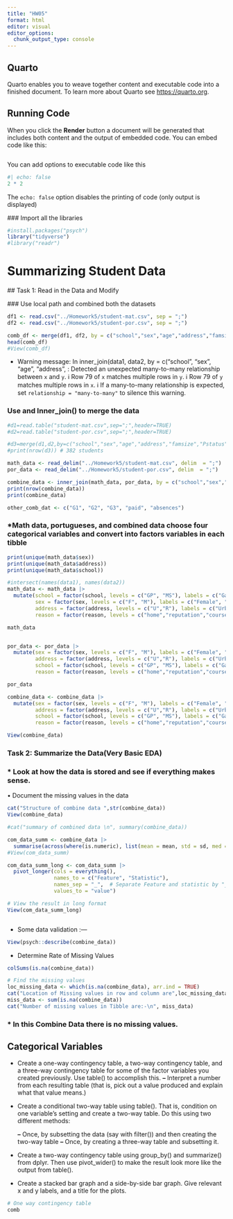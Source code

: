 ```yaml
---
title: "HW05"
format: html
editor: visual
editor_options: 
  chunk_output_type: console
---
```


## Quarto

Quarto enables you to weave together content and executable code into a finished document. To learn more about Quarto see <https://quarto.org>.

## Running Code

When you click the **Render** button a document will be generated that includes both content and the output of embedded code. You can embed code like this:

```r

```

You can add options to executable code like this

```r
#| echo: false
2 * 2
```

The `echo: false` option disables the printing of code (only output is displayed)							

\### Import all the libraries

```r
#install.packages("psych")
library("tidyverse")
#library("readr")

```

# **Summarizing Student Data**

\## Task 1: Read in the Data and Modify\

\### Use local path and combined both the datasets

```r
df1 <- read.csv("../Homework5/student-mat.csv", sep = ";")
df2 <- read.csv("../Homework5/student-por.csv", sep = ";")

comb_df <- merge(df1, df2, by = c("school","sex","age","address","famsize","Pstatus","Medu","Fedu","Mjob","Fjob","reason","nursery","internet"))
head(comb_df)
#View(comb_df)

```

-   Warning message: In inner_join(data1, data2, by = c("school", "sex", "age", "address", : Detected an unexpected many-to-many relationship between `x` and `y`. ℹ Row 79 of `x` matches multiple rows in `y`. ℹ Row 79 of `y` matches multiple rows in `x`. ℹ If a many-to-many relationship is expected, set `relationship = "many-to-many"` to silence this warning.

### Use and Inner_join() to merge the data

```r
#d1=read.table("student-mat.csv",sep=";",header=TRUE)
#d2=read.table("student-por.csv",sep=";",header=TRUE)

#d3=merge(d1,d2,by=c("school","sex","age","address","famsize","Pstatus","Medu"#,"Fedu","Mjob","Fjob","reason","nursery","internet"))
#print(nrow(d3)) # 382 students

math_data <- read_delim("../Homework5/student-mat.csv", delim  = ";")
por_data <- read_delim("../Homework5/student-por.csv", delim  = ";")

combine_data <- inner_join(math_data, por_data, by = c("school","sex","age","address","famsize","Pstatus","Medu","Fedu","Mjob","Fjob","reason","nursery","internet"))
print(nrow(combine_data))
print(combine_data)

other_comb_dat <- c("G1", "G2", "G3", "paid", "absences")

```

### \*Math data, portugueses, and combined data choose four categorical variables and  convert into factors variables in each tibble

```r
print(unique(math_data$sex))
print(unique(math_data$address))
print(unique(math_data$school))
```

```r
#intersect(names(data1), names(data2))
math_data <- math_data |>
  mutate(school = factor(school, levels = c("GP", "MS"), labels = c("Gabriel Pereira", "Mousinho da Silveira")),
         sex = factor(sex, levels = c("F", "M"), labels = c("Female", "Male")),
         address = factor(address, levels = c("U","R"), labels = c("Urban", "Rural")),
         reason = factor(reason, levels = c("home","reputation","course","other"),labels = c("Home", "Reputation", "Course", "Other")))

math_data

```

```r


```

```r
por_data <- por_data |>
  mutate(sex = factor(sex, levels = c("F", "M"), labels = c("Female", "Male")),
         address = factor(address, levels = c("U","R"), labels = c("Urban", "Rural")),
         school = factor(school, levels = c("GP", "MS"), labels = c("Gabriel Pereira", "Mousinho da Silveira")),
         reason = factor(reason, levels = c("home","reputation","course","other"), labels = c("Home", "Reputation", "Course", "Other")))

por_data
```

```r
combine_data <- combine_data |>
  mutate(sex = factor(sex, levels = c("F", "M"), labels = c("Female", "Male")),
         address = factor(address, levels = c("U","R"), labels = c("Urban", "Rural")),
         school = factor(school, levels = c("GP", "MS"), labels = c("Gabriel Pereira", "Mousinho da Silveira")),
         reason = factor(reason, levels = c("home","reputation","course","other"), labels = c("Home", "Reputation", "Course", "Other")))

View(combine_data)
```

### Task 2: Summarize the Data(Very Basic EDA)

### \* Look at how the data is stored and see if everything makes sense.
• Document the missing values in the data

```r
cat("Structure of combine data ",str(combine_data))
View(combine_data)

#cat("summary of combined data \n", summary(combine_data))

com_data_summ <- combine_data |>
  summarise(across(where(is.numeric), list(mean = mean, std = sd, med = median)))
#View(com_data_summ)

com_data_summ_long <- com_data_summ |>
  pivot_longer(cols = everything(),
               names_to = c("Feature", "Statistic"),
               names_sep = "_",  # Separate Feature and statistic by "_"
               values_to = "value")

# View the result in long format
View(com_data_summ_long)



```

-   Some data validation :---

```r
View(psych::describe(combine_data))
```

-   Determine Rate of Missing Values

```r
colSums(is.na(combine_data))
```

```r
# Find the missing values
loc_missing_data <- which(is.na(combine_data), arr.ind = TRUE)
cat("Location of Missing values in row and column are",loc_missing_data)
miss_data <- sum(is.na(combine_data))
cat("Number of missing values in Tibble are:-\n", miss_data)
```

### \* In this Combine Data there is no missing values. 

## Categorical Variables

-   Create a one-way contingency table, a two-way contingency table, and a three-way contingency table
    for some of the factor variables you created previously. Use table() to accomplish this.
    **–** Interpret a number from each resulting table (that is, pick out a value produced and explain what
    that value means.)

-   Create a conditional two-way table using table(). That is, condition on one variable’s setting and
    create a two-way table. Do this using two different methods:

    **–** Once, by subsetting the data (say with filter()) and then creating the two-way table
    **–** Once, by creating a three-way table and subsetting it.						

-   Create a two-way contingency table using group_by() and summarize() from dplyr. Then use
    pivot_wider() to make the result look more like the output from table().

-   Create a stacked bar graph and a side-by-side bar graph. Give relevant x and y labels, and a title for
    the plots.

```r
# One way contingency table
comb

```
